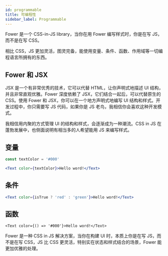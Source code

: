 ```yaml
---
id: programmable
title: 可编程性
sidebar_label: Programmable
---
```


Fower 是一个 CSS-in-JS library，当你在用 Fower 编写样式时，你是在写 JS，而不是在写 CSS。

相比 CSS，JS 更加灵活，图灵完备，能使用变量、条件、函数、作用域等一切编程语言所拥有的东西。

## Fower 和 JSX

JSX 是一个有非常优秀的技术，它可以代替 HTML，让你声明式地描述 UI 结构，并且非常直观优雅。Fower 深度依赖了 JSX，它们结合一起后，可以代替原生的 CSS。使用 Fower 和 JSX，你可以在一个地方声明式地编写 UI 结构和样式。开发过程中，你只需要写 JS 代码，如果你是 JS 老鸟，我相信你会喜欢这种开发模式。

我相信用内聚的方式管理 UI 的结构和样式，会逐渐成为一种潮流。CSS in JS 在蓬勃发展中，也侧面说明有相当多的人希望能用 JS 来编写样式。

## 变量

```jsx
const textColor = '#000'

<Text color={textColor}>Hello word!</Text>
```

## 条件

```jsx
<Text color={isTrue ? 'red' : 'green'}>Hello word!</Text>
```

## 函数

```tsx
<Text color={() => '#000'}>Hello word!</Text>
```

Fower 是一种 CSS in JS 解决方案，当你在构建 UI 时，本质上你是在写 JS，而不是在写 CSS，JS 比 CSS 更灵活，特别实在状态和样式结合的场景，Fower 能更加优雅的处理。
